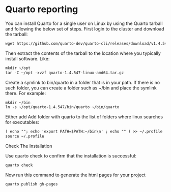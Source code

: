 
# Quarto reporting {#sec-quarto}


You can install Quarto for a single user on Linux by using the Quarto tarball and following the below set of steps. First login to the cluster and download the tarball:

```txt
wget https://github.com/quarto-dev/quarto-cli/releases/download/v1.4.547/quarto-1.4.547-linux-amd64.tar.gz
```

Then extract the contents of the tarball to the location where you typically install software. Like:

```txt
mkdir ~/opt
tar -C ~/opt -xvzf quarto-1.4.547-linux-amd64.tar.gz
```

Create a symlink to bin/quarto in a folder that is in your path. If there is no such folder, you can create a folder such as ~/bin and place the symlink there. For example:

```txt
mkdir ~/bin
ln -s ~/opt/quarto-1.4.547/bin/quarto ~/bin/quarto
```

Either add Add folder with quarto to the list of folders where linux searches for executables:

```txt
( echo ""; echo 'export PATH=$PATH:~/bin\n' ; echo "" ) >> ~/.profile
source ~/.profile
```

Check The Installation

Use quarto check to confirm that the installation is successful:

```txt
quarto check
```

Now run this command to generate the html pages for your project

```txt
quarto publish gh-pages
```